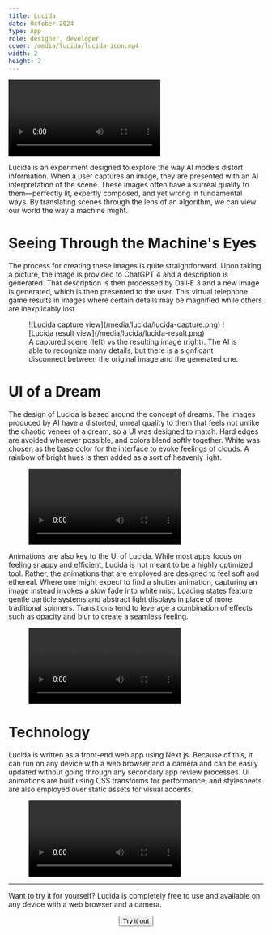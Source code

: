 ```yaml
---
title: Lucida
date: October 2024
type: App
role: designer, developer
cover: /media/lucida/lucida-icon.mp4
width: 2
height: 2
---
```


<Full>
  <Video src="/media/lucida/lucida-banner.mp4"/>
</Full>

Lucida is an experiment designed to explore the way AI models distort information. When a user captures an image, they are presented with an AI interpretation of the scene. These images often have a surreal quality to them&mdash;perfectly lit, expertly composed, and yet wrong in fundamental ways. By translating scenes through the lens of an algorithm, we can view our world the way a machine might.

# Seeing Through the Machine's Eyes

The process for creating these images is quite straightforward. Upon taking a picture, the image is provided to ChatGPT 4 and a description is generated. That description is then processed by Dall‑E 3 and a new image is generated, which is then presented to the user. This virtual telephone game results in images where certain details may be magnified while others are inexplicably lost.

<Wide>
  <Figure padded>  
    <Columns nowrap>
      <Device phone>
        ![Lucida capture view](/media/lucida/lucida-capture.png)
      </Device>
      <Device phone>
        ![Lucida result view](/media/lucida/lucida-result.png)
      </Device>
    </Columns>
    <figcaption>    
      A captured scene (left) vs the resulting image (right). The AI is able to recognize many details, but there is a signficant disconnect between the original image and the generated one.
    </figcaption>
  </Figure>
</Wide>

# UI of a Dream

The design of Lucida is based around the concept of dreams. The images produced by AI have a distorted, unreal quality to them that feels not unlike the chaotic veneer of a dream, so a UI was designed to match. Hard edges are avoided wherever possible, and colors blend softly together. White was chosen as the base color for the interface to evoke feelings of clouds. A rainbow of bright hues is then added as a sort of heavenly light.

<Small>
  <Figure>  
    <Video src="/media/lucida/lucida-icon.mp4"/>
    <figcaption>    
      The Lucida icon, which also doubles as the capture button, was designed to appear as a glowing orb of colored light.
    </figcaption>
  </Figure>
</Small>

Animations are also key to the UI of Lucida. While most apps focus on feeling snappy and efficient, Lucida is not meant to be a highly optimized tool. Rather, the animations that are employed are designed to feel soft and ethereal. Where one might expect to find a shutter animation, capturing an image instead invokes a slow fade into white mist. Loading states feature gentle particle systems and abstract light displays in place of more traditional spinners. Transitions tend to leverage a combination of effects such as opacity and blur to create a seamless feeling.

<Figure>  
  <Video src="/media/lucida/lucida-particles.mp4"/>
  <figcaption>    
    AI image generation can take some time, so a unique particle-based loading animation was developed. This particle system is populated randomly using JavaScript at runtime and then animated using CSS transforms with no third-party libraries required.
  </figcaption>
</Figure>

# Technology

Lucida is written as a front-end web app using Next.js. Because of this, it can run on any device with a web browser and a camera and can be easily updated without going through any secondary app review processes. UI animations are built using CSS transforms for performance, and stylesheets are also employed over static assets for visual accents.

<Small>
  <Figure>  
    <Video src="/media/lucida/lucida-icon-generator.mp4"/>
    <figcaption>    
      Even the app icon and favicon are generated programmatically using CSS filters. A [test page](https://lucida.alexberkowitz.com/test) was created with independently-controllable instances of the shutter button component, allowing me to generate static assets directly, rather than having to rebuild the visuals in a graphics editor.
    </figcaption>
  </Figure>
</Small>

***

Want to try it for yourself? Lucida is completely free to use and available on any device with a web browser and a camera.

<Center>
  <Button href="https://lucida.alexberkowitz.com">Try it out</Button>
</Center>